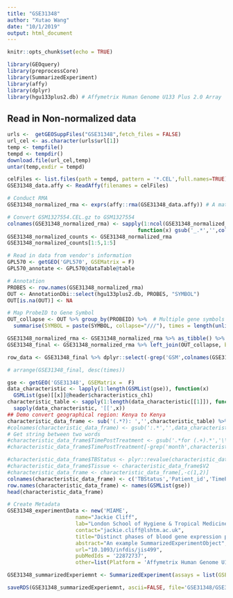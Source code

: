 ```yaml
---
title: "GSE31348"
author: "Xutao Wang"
date: "10/1/2019"
output: html_document
---
```


```r
knitr::opts_chunk$set(echo = TRUE)
```

```r
library(GEOquery)
library(preprocessCore)
library(SummarizedExperiment)
library(affy)
library(dplyr)
library(hgu133plus2.db) # Affymetrix Human Genome U133 Plus 2.0 Array
```

## Read in Non-normalized data
```r
urls <-  getGEOSuppFiles("GSE31348",fetch_files = FALSE)
url_cel <- as.character(urls$url[1])
temp <- tempfile()
tempd <- tempdir()
download.file(url_cel,temp)
untar(temp,exdir = tempd)

celFiles <- list.files(path = tempd, pattern = '*.CEL',full.names=TRUE);celFiles
GSE31348_data.affy <- ReadAffy(filenames = celFiles)

# Conduct RMA
GSE31348_normalized_rma <- exprs(affy::rma(GSE31348_data.affy)) # A matrix

# Convert GSM1327554.CEL.gz to GSM1327554
colnames(GSE31348_normalized_rma) <- sapply(1:ncol(GSE31348_normalized_rma), 
                                          function(x) gsub('_.*','',colnames(GSE31348_normalized_rma)[x]))
GSE31348_normalized_counts <- GSE31348_normalized_rma
GSE31348_normalized_counts[1:5,1:5]
```

```r

# Read in data from vendor's information
GPL570 <- getGEO('GPL570', GSEMatrix = F)
GPL570_annotate <- GPL570@dataTable@table

# Annotation
PROBES <- row.names(GSE31348_normalized_rma) 
OUT <- AnnotationDbi::select(hgu133plus2.db, PROBES, "SYMBOL")
OUT[is.na(OUT)] <- NA

# Map ProbeID to Gene Symbol 
OUT_collapse <- OUT %>% group_by(PROBEID) %>%  # Multiple gene symbols map to the same ProbeID
  summarise(SYMBOL = paste(SYMBOL, collapse="///"), times = length(unlist(strsplit(SYMBOL, "///")))) 

GSE31348_normalized_rma <- GSE31348_normalized_rma %>% as_tibble() %>% mutate(ID_REF=row.names(GSE31348_normalized_rma))
GSE31348_final <- GSE31348_normalized_rma %>% left_join(OUT_collapse, by=c( 'ID_REF'="PROBEID")) %>% left_join(GPL570_annotate, by = c('ID_REF'='ID')) 

row_data <- GSE31348_final %>% dplyr::select(-grep('GSM',colnames(GSE31348_final))) %>% DataFrame()

# arrange(GSE31348_final, desc(times))
```

```r
gse <- getGEO('GSE31348', GSEMatrix =  F)
data_characteristic <- lapply(1:length(GSMList(gse)), function(x)  
  GSMList(gse)[[x]]@header$characteristics_ch1)
characteristic_table <- sapply(1:length(data_characteristic[[1]]), function(x) 
  sapply(data_characteristic, '[[',x)) 
## Demo convert geographical region: Kenya to Kenya
characteristic_data_frame <- sub('(.*?): ','',characteristic_table) %>% DataFrame()
#colnames(characteristic_data_frame) <- gsub(':.*','',data_characteristic[[1]])
# Get string between two words
#characteristic_data_frame$TimePostTreatment <- gsub('.*for (.+).*','\\1',characteristic_data_frame$V1)
#characteristic_data_frame$TimePostTreatment[-grep('month',characteristic_data_frame$TimePostTreatment)] <-'n.a.'

#characteristic_data_frame$TBStatus <- plyr::revalue(characteristic_data_frame$V1,c('tuberculosis'='TB','TB patient after anti-tuberculosis treatment for 3 months'='TB_treatment','TB patient after anti-tuberculosis treatment for 6 months'='TB_treatment','latent tuberculosis infection'='latent','healthy donor'='control'))
#characteristic_data_frame$Tissue <- characteristic_data_frame$V2
#characteristic_data_frame <- characteristic_data_frame[,-c(1,2)]
colnames(characteristic_data_frame) <- c('TBStatus','Patient_id','TimePoint','Tissue')
row.names(characteristic_data_frame) <- names(GSMList(gse))
head(characteristic_data_frame)
```

```r
# Create Metadata
GSE31348_experimentData <- new('MIAME',
                      name="Jackie Cliff",
                      lab="London School of Hygiene & Tropical Medicine",
                      contact="jackie.cliff@lshtm.ac.uk",
                      title="Distinct phases of blood gene expression pattern through tuberculosis treatment reflect modulation of the humoral immune response.",
                      abstract="An example SummarizedExperimentObject",
                      url="10.1093/infdis/jis499",
                      pubMedIds = '22872737',
                      other=list(Platform = 'Affymetrix Human Genome U133 Plus 2.0 Array: GPL570'))

GSE31348_summarizedExperiemnt <- SummarizedExperiment(assays = list(GSE31348_normalized_counts= as.matrix(GSE31348_normalized_counts)), colData = characteristic_data_frame, rowData = row_data, metadata = list(GSE31348_experimentData)); GSE31348_summarizedExperiemnt

```

```r
saveRDS(GSE31348_summarizedExperiemnt, ascii=FALSE, file='GSE31348/GSE31348_summarizedExperiemnt.RDS')
```
